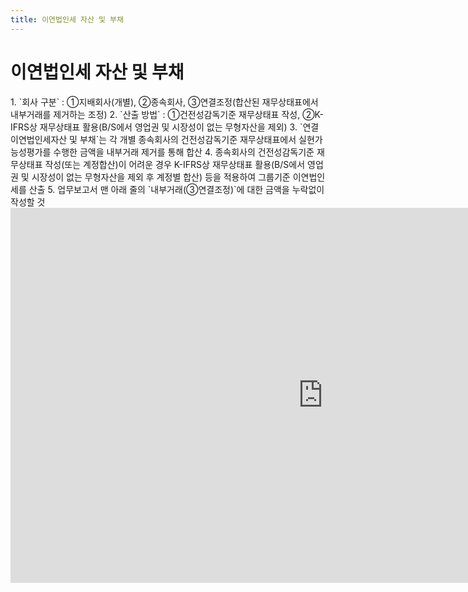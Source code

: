 ```yaml
---
title: 이연법인세 자산 및 부채
---
```

# 이연법인세 자산 및 부채

<Accordion multiple activeIndex={[]}>
<AccordionTab header="[작성 요령]">
1. `회사 구분` : ①지배회사(개별), ②종속회사, ③연결조정(합산된 재무상태표에서 내부거래를 제거하는 조정)
2. `산출 방법` : ①건전성감독기준 재무상태표 작성, ②K-IFRS상 재무상태표 활용(B/S에서 영업권 및 시장성이 없는 무형자산을 제외)
3. `연결 이연법인세자산 및 부채`는 각 개별 종속회사의 건전성감독기준 재무상태표에서 실현가능성평가를 수행한 금액을 내부거래 제거를 통해 합산
4. 종속회사의 건전성감독기준 재무상태표 작성(또는 계정합산)이 어려운 경우 K-IFRS상 재무상태표 활용(B/S에서 영업권 및 시장성이 없는 무형자산을 제외 후 계정별 합산) 등을 적용하여 그룹기준 이연법인세를 산출
5. 업무보고서 맨 아래 줄의 `내부거래(③연결조정)`에 대한 금액을 누락없이 작성할 것
</AccordionTab>
</Accordion>

<br/>

<iframe width="1000" height="600" frameBorder="0" scrolling="no"
src="https://onedrive.live.com/embed?resid=AB5F66CE0CF8D024%2116554&authkey=%21ACzRWZavyE-79hc&em=2
&AllowTyping=True
&wdAllowInteractivity=False&ActiveCell='1-13'!D11&Item='1-13'!A7:H55
&wdHideGridlines=True
&wdDownloadButton=False
&waccluster=PSG3">
</iframe>
